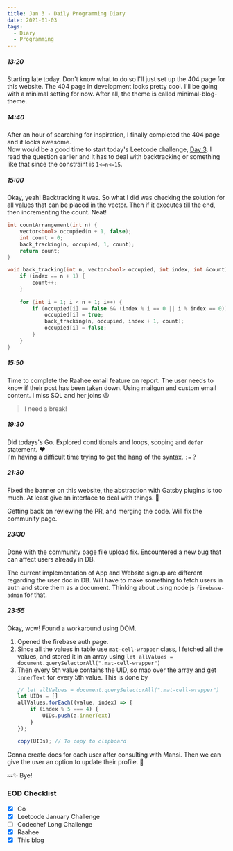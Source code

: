 ```yaml
---
title: Jan 3 - Daily Programming Diary
date: 2021-01-03
tags:
  - Diary
  - Programming
---
```


##### 13:20
Starting late today. Don't know what to do so I'll just set up the 404 page for this website. The 404 page in development looks pretty cool. I'll be going with a minimal setting for now. After all, the theme is called minimal-blog-theme.

##### 14:40
After an hour of searching for inspiration, I finally completed the 404 page and it looks awesome.  
Now would be a good time to start today's Leetcode challenge, [Day 3](https://leetcode.com/explore/featured/card/january-leetcoding-challenge-2021/579/week-1-january-1st-january-7th/3591/). I read the question earlier and it has to deal with backtracking or something like that since the constraint is `1<=n<=15`.

##### 15:00
Okay, yeah! Backtracking it was. So what I did was checking the solution for all values that can be placed in the vector. Then if it executes till the end, then incrementing the count. Neat!

```cpp:title=beautiful-arrangement.cpp
int countArrangement(int n) {
    vector<bool> occupied(n + 1, false);
    int count = 0;
    back_tracking(n, occupied, 1, count);
    return count;
}

void back_tracking(int n, vector<bool> occupied, int index, int &count) {
    if (index == n + 1) {
        count++;
    }
    
    for (int i = 1; i < n + 1; i++) {
        if (occupied[i] == false && (index % i == 0 || i % index == 0)) {
            occupied[i] = true;
            back_tracking(n, occupied, index + 1, count);
            occupied[i] = false;
        }
    }
}
```

##### 15:50
Time to complete the Raahee email feature on report. The user needs to know if their post has been taken down. Using mailgun and custom email content. 
I miss SQL and her joins 😆

> I need a break!

##### 19:30
Did todays's Go. Explored conditionals and loops, scoping and `defer` statement. ❤️  
I'm having a difficult time trying to get the hang of the syntax. `:=` ?

##### 21:30
Fixed the banner on this website, the abstraction with Gatsby plugins is too much. At least give an interface to deal with things. 😤

Getting back on reviewing the PR, and merging the code. Will fix the community page.

##### 23:30
Done with the community page file upload fix. Encountered a new bug that can affect users already in DB.

The current implementation of App and Website signup are different regarding the user doc in DB. Will have to make something to fetch users in auth and store them as a document. Thinking about using node.js `firebase-admin` for that.

##### 23:55
Okay, wow! Found a workaround using DOM.  

1. Opened the firebase auth page.
2. Since all the values in table use `mat-cell-wrapper` class, I fetched all the values, and stored it in an array using `let allValues = document.querySelectorAll(".mat-cell-wrapper")`
3. Then every 5th value contains the UID, so map over the array and get `innerText` for every 5th value. This is done by 
    ```js
    // let allValues = document.querySelectorAll(".mat-cell-wrapper")
    let UIDs = []
    allValues.forEach((value, index) => {
        if (index % 5 === 4) {
            UIDs.push(a.innerText)
        }
    });

    copy(UIDs); // To copy to clipboard
    ```

Gonna create docs for each user after consulting with Mansi. Then we can give the user an option to update their profile. 🎉

💤✨ Bye!

### EOD Checklist
- [x] Go
- [x] Leetcode January Challenge
- [ ] Codechef Long Challenge
- [x] Raahee
- [x] This blog 